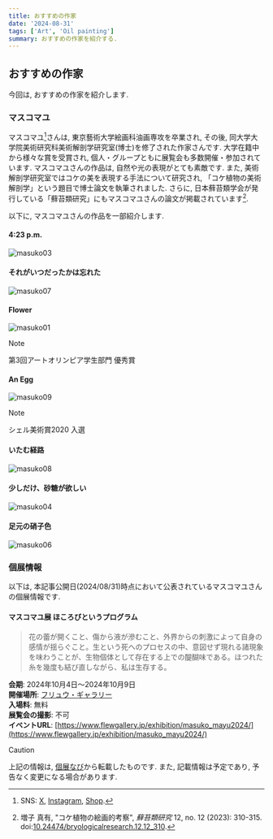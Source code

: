 ```yaml
---
title: おすすめの作家
date: '2024-08-31'
tags: ['Art', 'Oil painting']
summary: おすすめの作家を紹介する.
---
```


## おすすめの作家

今回は, おすすめの作家を紹介します.

### マスコマユ

マスコマユ[^1]さんは, 東京藝術大学絵画科油画専攻を卒業され, その後, 同大学大学院美術研究科美術解剖学研究室(博士)を修了された作家さんです. 
大学在籍中から様々な賞を受賞され, 個人・グループともに展覧会も多数開催・参加されています. マスコマユさんの作品は, 自然や光の表現がとても素敵です. 
また, 美術解剖学研究室ではコケの美を表現する手法について研究され, 「コケ植物の美術解剖学」という題目で博士論文を執筆されました. 
さらに, 日本蘚苔類学会が発行している「蘚苔類研究」にもマスコマユさんの論文が掲載されています[^2].

以下に, マスコマユさんの作品を一部紹介します.

#### 4:23 p.m.

![masuko03](/static/images/arts/masuko03.JPG)

#### それがいつだったかは忘れた

![masuko07](/static/images/arts/masuko07.JPG)

#### Flower

![masuko01](/static/images/arts/masuko01.JPG)

> [!NOTE]
> 第3回アートオリンピア学生部門 優秀賞

#### An Egg

![masuko09](/static/images/arts/masuko09.JPG)

> [!NOTE]
> シェル美術賞2020 入選

#### いたむ経路

![masuko08](/static/images/arts/masuko08.JPG)

#### 少しだけ、砂糖が欲しい

![masuko04](/static/images/arts/masuko04.JPG)

#### 足元の硝子色

![masuko06](/static/images/arts/masuko06.JPG)

### 個展情報

以下は, 本記事公開日(2024/08/31)時点において公表されているマスコマユさんの個展情報です.

#### マスコマユ展 ほころびというプログラム

> 花の蕾が開くこと、傷から液が滲むこと、外界からの刺激によって自身の感情が揺らぐこと。生という死へのプロセスの中、意図せず現れる諸現象を味わうことが、生物個体として存在する上での醍醐味である。ほつれた糸を幾度も結び直しながら、私は生存する。

**会期**: 2024年10月4日～2024年10月9日  
**開催場所**: [フリュウ・ギャラリー](https://www.flewgallery.jp/access/)  
**入場料**: 無料  
**展覧会の撮影**: 不可    
**イベントURL**: [https://www.flewgallery.jp/exhibition/masuko_mayu2024/](https://www.flewgallery.jp/exhibition/masuko_mayu2024/)

> [!CAUTION]
> 上記の情報は, [個展なび](https://koten-navi.com/node/178472)から転載したものです. また, 記載情報は予定であり, 予告なく変更になる場合があります. 

[^1]: SNS: [X](https://x.com/kokeko_m), [Instagram](https://www.instagram.com/mayu_masuko), [Shop](https://masukomayu.theshop.jp/).
[^2]: 増子 真有, "コケ植物の絵画的考察", *蘚苔類研究* 12, no. 12 (2023): 310-315. doi:[10.24474/bryologicalresearch.12.12_310](10.24474/bryologicalresearch.12.12_310).
